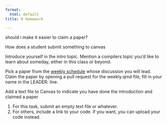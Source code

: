 ```yaml
---
format:
  html: default
title: 0 homework

---
```


::: {.callout-warning}

should i make it easier to claim a paper?

How does a student submit something to canvas


:::

Introduce yourself in the intro topic.  Mention a compilers topic you’d like to learn about someday, either in this class or beyond.

Pick a paper from the [weekly schedule](../weekly.qmd) whose discussion you will lead. Claim the paper by opening a pull request for the weekly.qmd file, fill in your name in the LEADER: line. 

Add a text file to Canvas to indicate you have done the introduction and claimed a paper 

1. For this task, submit an empty text file or whatever.
1. For others, include a link to your code.  if you want, you can upload your code instead. 
